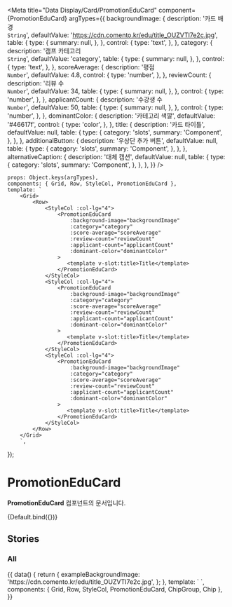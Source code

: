 
<Meta
	title="Data Display/Card/PromotionEduCard"
	component={PromotionEduCard}
	argTypes={{
		backgroundImage: {
			description: '카드 배경<br/>`String`',
			defaultValue: 'https://cdn.comento.kr/edu/title_OUZVTI7e2c.jpg',
			table: {
				type: {
					summary: null,
				},
			},
			control: {
				type: 'text',
			},
		},
		category: {
			description: '캠프 카테고리<br/>`String`',
			defaultValue: 'category',
			table: {
				type: {
					summary: null,
				},
			},
			control: {
				type: 'text',
			},
		},
		scoreAverage: {
			description: '평점<br/>`Number`',
			defaultValue: 4.8,
			control: {
				type: 'number',
			},
		},
		reviewCount: {
			description: '리뷰 수<br/>`Number`',
			defaultValue: 34,
			table: {
				type: {
					summary: null,
				},
			},
			control: {
				type: 'number',
			},
		},
		applicantCount: {
			description: '수강생 수<br/>`Number`',
			defaultValue: 50,
			table: {
				type: {
					summary: null,
				},
			},
			control: {
				type: 'number',
			},
		},
		dominantColor: {
			description: '카테고리 색깔',
			defaultValue: '#46617f',
			control: {
				type: 'color',
			},
		},
		title: {
			description: '카드 타이틀',
			defaultValue: null,
			table: {
				type: {
					category: 'slots',
					summary: 'Component',
				},
			},
		},
		additionalButton: {
			description: '우상단 추가 버튼',
			defaultValue: null,
			table: {
				type: {
					category: 'slots',
					summary: 'Component',
				},
			},
		},
		alternativeCaption: {
			description: '대체 캡션',
			defaultValue: null,
			table: {
				type: {
					category: 'slots',
					summary: 'Component',
				},
			},
		},
	}}
/>

	props: Object.keys(argTypes),
	components: { Grid, Row, StyleCol, PromotionEduCard },
	template: `
        <Grid>
            <Row>
                <StyleCol :col-lg="4">
                    <PromotionEduCard
                        :background-image="backgroundImage"
                        :category="category"
                        :score-average="scoreAverage"
                        :review-count="reviewCount"
                        :applicant-count="applicantCount"
						:dominant-color="dominantColor"
                    >
                       <template v-slot:title>Title</template>
                    </PromotionEduCard>
                </StyleCol>
                <StyleCol :col-lg="4">
                    <PromotionEduCard
                        :background-image="backgroundImage"
                        :category="category"
                        :score-average="scoreAverage"
                        :review-count="reviewCount"
                        :applicant-count="applicantCount"
						:dominant-color="dominantColor"
                    >
                       <template v-slot:title>Title</template>
                    </PromotionEduCard>
                </StyleCol>
                <StyleCol :col-lg="4">
                    <PromotionEduCard
                        :background-image="backgroundImage"
                        :category="category"
                        :score-average="scoreAverage"
                        :review-count="reviewCount"
                        :applicant-count="applicantCount"
						:dominant-color="dominantColor"
                    >
                       <template v-slot:title>Title</template>
                    </PromotionEduCard>
                </StyleCol>
            </Row>
        </Grid>
        `,
});

# PromotionEduCard

**PromotionEduCard** 컴포넌트의 문서입니다.

<Story name="Default">{Default.bind({})}</Story>

<ArgsTable story="Default" />

## Stories

### All

<Canvas>
	<Story name="All">
		{{
			data() {
				return {
					exampleBackgroundImage: 'https://cdn.comento.kr/edu/title_OUZVTI7e2c.jpg',
				};
			},
			template: `
                <Grid>
                    <Row>
                        <StyleCol :col-lg="4">
                            <PromotionEduCard
                                :background-image="exampleBackgroundImage"
                                category="category"
                                :score-average="4.4"
                                :review-count="50"
                                :applicant-count="72"
                            >
                                <template v-slot:title>Title</template>
                                <template v-slot:alternativeCaption>대체 캡션 사용</template>
                            </PromotionEduCard>
                        </StyleCol>
                        <StyleCol :col-lg="4">
                            <PromotionEduCard
                                :background-image="exampleBackgroundImage"
                                category="category"
                                :score-average="4.4"
                                :review-count="50"
                                :applicant-count="72"
                            >
                                <template v-slot:title>Title</template>
                            </PromotionEduCard>
                        </StyleCol>
                        <StyleCol :col-lg="4">
                            <PromotionEduCard
                                :background-image="exampleBackgroundImage"
                                category="category"
                                :score-average="5"
                                :review-count="50"
                                :applicant-count="72"
                            >
                                <template v-slot:title>Title</template>
                            </PromotionEduCard>
                        </StyleCol>
                    </Row>
                </Grid>
            `,
			components: { Grid, Row, StyleCol, PromotionEduCard, ChipGroup, Chip },
		}}
	</Story>
</Canvas>
